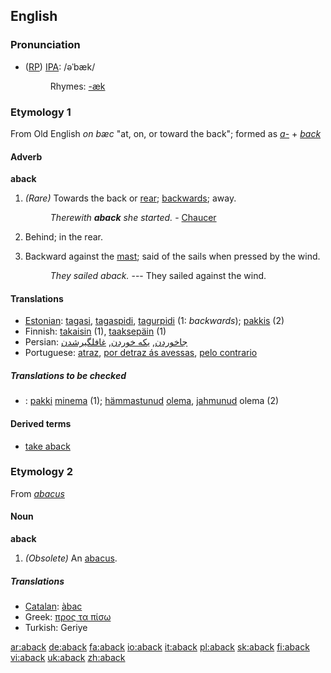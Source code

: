 ==English==

===Pronunciation===
* ([[RP]]) [[IPA]]: /əˈbæk/
*:Rhymes: [[Rhymes:English:-æk|-æk]]

===Etymology 1===
From Old English ''on bæc'' "at, on, or toward the back"; formed as ''[[a-]]'' + ''[[back]]''

====Adverb====
'''aback'''

# ''(Rare)'' Towards the back or [[rear]]; [[backwards]]; away.
#:''Therewith '''aback''' she started.'' - [[Chaucer]]
# Behind; in the rear.
# {{nautical}} Backward against the [[mast]]; said of the sails when pressed by the wind.
#:''They sailed aback.'' --- They sailed against the wind.

====Translations====
{{top}}
*[[Estonian]]: [[tagasi]], [[tagaspidi]], [[tagurpidi]] (1: ''backwards''); [[pakkis]] (2)
*Finnish: [[takaisin]] (1), [[taaksepäin]] (1)
*Persian: [[جاخوردن]], [[یکه خوردن]], [[غافلگیرشدن]]
*Portuguese: [[atraz]], [[por detraz ás avessas]], [[pelo contrario]]
{{bottom}}

=====Translations to be checked=====
{{checktrans}}
*{{ttbc|Estonian|[[Estonian]]}}: [[pakki]] [[minema]] (1); [[hämmastunud]] [[olema]], [[jahmunud]] olema (2)

====Derived terms====
*[[take aback]]

===Etymology 2===
From ''[[abacus]]''

====Noun====
'''aback'''

#''(Obsolete)'' An [[abacus]].

=====Translations=====
*[[Catalan]]: [[àbac]]
*Greek: [[προς τα πίσω]]
*Turkish: Geriye

[[ar:aback]]
[[de:aback]]
[[fa:aback]]
[[io:aback]]
[[it:aback]]
[[pl:aback]]
[[sk:aback]]
[[fi:aback]]
[[vi:aback]]
[[uk:aback]]
[[zh:aback]]